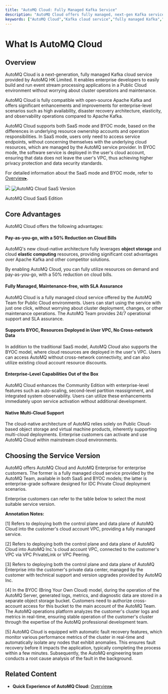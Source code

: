 ```yaml
---
title: "AutoMQ Cloud: Fully Managed Kafka Service"
description: "AutoMQ Cloud offers fully managed, next-gen Kafka service with cloud-native scalability, cost efficiency, and 100% Apache Kafka compatibility. Enjoy pay-as-you-go savings and robust enterprise features."
keywords: ["AutoMQ Cloud","Kafka cloud service","fully managed Kafka","event stream processing","high availability Kafka","disaster recovery Kafka","BYOC model Kafka","SaaS model Kafka","enterprise Kafka features","multi-cloud Kafka deployment"]
---
```


# What Is AutoMQ Cloud


## Overview

AutoMQ Cloud is a next-generation, fully managed Kafka cloud service provided by AutoMQ HK Limited. It enables enterprise developers to easily build and run event stream processing applications in a Public Cloud environment without worrying about cluster operations and maintenance.

AutoMQ Cloud is fully compatible with open-source Apache Kafka and offers significant enhancements and improvements for enterprise-level scenarios such as high availability, disaster recovery architecture, elasticity, and observability operations compared to Apache Kafka.

AutoMQ Cloud supports both SaaS mode and BYOC mode, based on the differences in underlying resource ownership accounts and operation responsibilities. In SaaS mode, users only need to access service endpoints, without concerning themselves with the underlying cloud resources, which are managed by the AutoMQ service provider. In BYOC mode, the software service is deployed in the user's cloud account, ensuring that data does not leave the user's VPC, thus achieving higher privacy protection and data security standards.

For detailed information about the SaaS mode and BYOC mode, refer to [Overview▸](/docs/automq-cloud/manage-environments/overview).



<img src="./what-is-automq-cloud/1.jpg" />


<img alt="AutoMQ Cloud SaaS Version" src="./what-is-automq-cloud/2.jpg" />

AutoMQ Cloud SaaS Edition

## Core Advantages

AutoMQ Cloud offers the following advantages:

#### Pay-as-you-go, with a 50% Reduction on Cloud Bills

AutoMQ's new cloud-native architecture fully leverages **object storage** and cloud **elastic computing** resources, providing significant cost advantages over Apache Kafka and other competitor solutions.

By enabling AutoMQ Cloud, you can fully utilize resources on demand and pay-as-you-go, with a 50% reduction on cloud bills.



#### Fully Managed, Maintenance-free, with SLA Assurance

AutoMQ Cloud is a fully managed cloud service offered by the AutoMQ Team for Public Cloud environments. Users can start using the service with just one click, without worrying about cluster deployment, changes, or other maintenance operations. The AutoMQ Team provides 24/7 operational support and SLA assurance.



#### Supports BYOC, Resources Deployed in User VPC, No Cross-network Data

In addition to the traditional SaaS model, AutoMQ Cloud also supports the BYOC model, where cloud resources are deployed in the user's VPC. Users can access AutoMQ without cross-network connectivity, and can also utilize existing cloud account resource discounts.



#### Enterprise-Level Capabilities Out of the Box

AutoMQ Cloud enhances the Community Edition with enterprise-level features such as auto-scaling, second-level partition reassignment, and integrated system observability. Users can utilize these enhancements immediately upon service activation without additional development.



#### Native Multi-Cloud Support

The cloud-native architecture of AutoMQ relies solely on Public Cloud-based object storage and virtual machine products, inherently supporting multi-cloud deployments. Enterprise customers can activate and use AutoMQ Cloud within mainstream cloud environments.



## Choosing the Service Version

AutoMQ offers AutoMQ Cloud and AutoMQ Enterprise for enterprise customers. The former is a fully managed cloud service provided by the AutoMQ Team, available in both SaaS and BYOC models; the latter is enterprise-grade software designed for IDC Private Cloud deployment scenarios.

Enterprise customers can refer to the table below to select the most suitable service version.


**Annotation Notes:** 

\[1\] Refers to deploying both the control plane and data plane of AutoMQ Cloud into the customer's cloud account VPC, providing a fully managed service.

\[2\] Refers to deploying both the control plane and data plane of AutoMQ Cloud into AutoMQ Inc.'s cloud account VPC, connected to the customer's VPC via VPC PrivateLink or VPC Peering.

\[3\] Refers to deploying both the control plane and data plane of AutoMQ Enterprise into the customer's private data center, managed by the customer with technical support and version upgrades provided by AutoMQ Inc.

\[4\] In the BYOC (Bring Your Own Cloud) model, during the operation of the AutoMQ Server, generated logs, metrics, and diagnostic data are stored in a separate object storage bucket. Customers need to authorize cross-account access for this bucket to the main account of the AutoMQ Team. The AutoMQ operations platform analyzes the customer's cluster logs and metrics in real-time, ensuring stable operation of the customer's cluster through the expertise of the AutoMQ professional development team.

\[5\] AutoMQ Cloud is equipped with automatic fault recovery features, which monitor various performance metrics of the cluster in real-time and automatically isolate any nodes that exhibit anomalies. This ensures fault recovery before it impacts the application, typically completing the process within a few minutes. Subsequently, the AutoMQ engineering team conducts a root cause analysis of the fault in the background.



## Related Content

- **Quick Experience of AutoMQ Cloud:** [Overview▸](/docs/automq-cloud/getting-started/overview)





</div>
